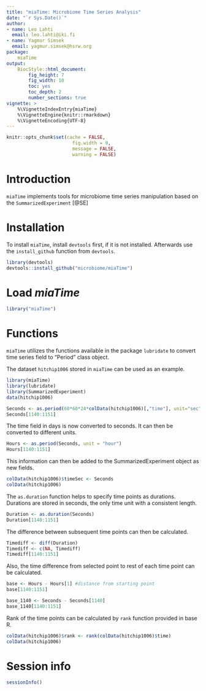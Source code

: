 ```yaml
---
title: "miaTime: Microbiome Time Series Analysis"
date: "`r Sys.Date()`"
author:
- name: Leo Lahti
  email: leo.lahti@iki.fi
- name: Yagmur Simsek
  email: yagmur.simsek@hsrw.org
package: 
    miaTime
output: 
    BiocStyle::html_document:
        fig_height: 7
        fig_width: 10
        toc: yes
        toc_depth: 2
        number_sections: true
vignette: >
    %\VignetteIndexEntry{miaTime}
    %\VignetteEngine{knitr::rmarkdown}
    %\VignetteEncoding{UTF-8}
---
```


```r
knitr::opts_chunk$set(cache = FALSE,
                        fig.width = 9,
                        message = FALSE,
                        warning = FALSE)
```

# Introduction

`miaTime` implements tools for microbiome time series manipulation based on the
`SummarizedExperiment` [@SE] 

# Installation

To install `miaTime`, install `devtools` first, if it is not installed.
Afterwards use the `install_github` function from `devtools`.

```r
library(devtools)
devtools::install_github("microbiome/miaTime")
```

# Load *miaTime*

```r
library("miaTime")
```

# Functions

`miaTime` utilizes the functions available in the package 
`lubridate` to convert time series field to "Period" class object.

The dataset `hitchip1006` stored in `miaTime` can be used as an example.
```r
library(miaTime)
library(lubridate)
library(SummarizedExperiment)
data(hitchip1006)

Seconds <- as.period(60*60*24*colData(hitchip1006)[,"time"], unit="sec")
Seconds[1140:1151]
```

The time field in days is now converted to seconds. It can then be converted to 
different units.

```r
Hours <- as.period(Seconds, unit = "hour")
Hours[1140:1151]
```
This information can then be added to the SummarizedExperiment object 
as new fields.

```r
colData(hitchip1006)$timeSec <- Seconds
colData(hitchip1006)
```

The `as.duration` function helps to specify time points as durations. 
Durations are stored in seconds, the only time unit with a consistent length.
```r
Duration <- as.duration(Seconds)
Duration[1140:1151]
```

The difference between subsequent time points can then be calculated.

```r
Timediff <- diff(Duration)
Timediff <- c(NA, Timediff)
Timediff[1140:1151]
```

Also, the time difference from selected point to rest of each time point 
can be calculated.
```r
base <- Hours - Hours[1] #distance from starting point
base[1140:1151]

base_1140 <- Seconds - Seconds[1140]
base_1140[1140:1151]

```
Rank of the time points can be calculated by `rank` function provided in base R.
```r
colData(hitchip1006)$rank <- rank(colData(hitchip1006)$time)
colData(hitchip1006)
```

# Session info

```r
sessionInfo()
```

